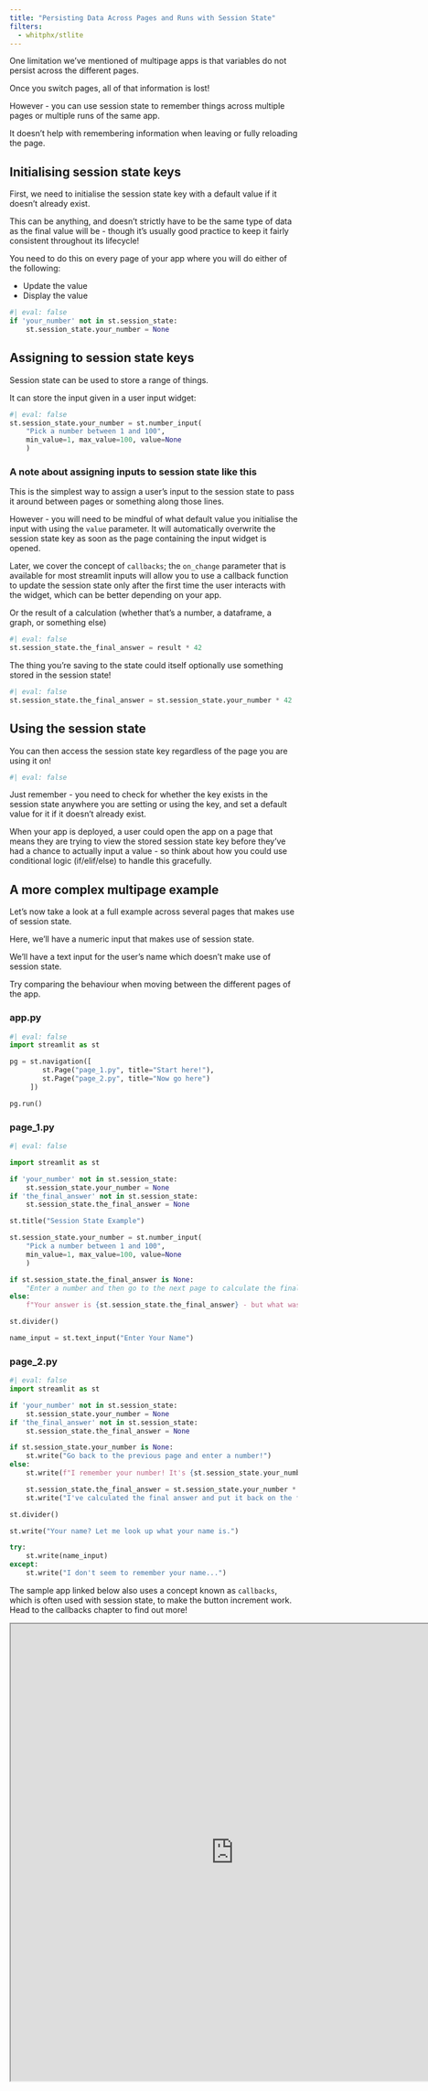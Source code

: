 ```yaml
---
title: "Persisting Data Across Pages and Runs with Session State"
filters:
  - whitphx/stlite
---
```


One limitation we’ve mentioned of multipage apps is that variables do not persist across the different pages.

Once you switch pages, all of that information is lost!

However - you can use session state to remember things across multiple pages or multiple runs of the same app.

It doesn’t help with remembering information when leaving or fully reloading the page.

## Initialising session state keys

First, we need to initialise the session state key with a default value if it doesn’t already exist.

:::{.callout-note}
This can be anything, and doesn't strictly have to be the same type of data as the final value will be - though it's usually good practice to keep it fairly consistent throughout its lifecycle!
:::

:::{.callout-tip}
You need to do this on every page of your app where you will do either of the following:

- Update the value
- Display the value

:::

```python
#| eval: false
if 'your_number' not in st.session_state:
    st.session_state.your_number = None
```

## Assigning to session state keys

Session state can be used to store a range of things.

It can store the input given in a user input widget:

```python
#| eval: false
st.session_state.your_number = st.number_input(
    "Pick a number between 1 and 100",
    min_value=1, max_value=100, value=None
    )
```

:::{.callout-warning collapse="true"}
### A note about assigning inputs to session state like this

This is the simplest way to assign a user's input to the session state to pass it around between pages or something along those lines.

However - you will need to be mindful of what default value you initialise the input with using the `value` parameter. It will automatically overwrite the session state key as soon as the page containing the input widget is opened.

Later, we cover the concept of `callbacks`; the `on_change` parameter that is available for most streamlit inputs will allow you to use a callback function to update the session state only after the first time the user interacts with the widget, which can be better depending on your app.
:::


Or the result of a calculation (whether that’s a number, a dataframe, a graph, or something else)

```python
#| eval: false
st.session_state.the_final_answer = result * 42
```

The thing you’re saving to the state could itself optionally use something stored in the session state!

```python
#| eval: false
st.session_state.the_final_answer = st.session_state.your_number * 42
```


## Using the session state

You can then access the session state key regardless of the page you are using it on!

```python
#| eval: false


```



Just remember - you need to check for whether the key exists in the session state anywhere you are setting or using the key, and set a default value for it if it doesn’t already exist.

When your app is deployed, a user could open the app on a page that means they are trying to view the stored session state key before they’ve had a chance to actually input a value - so think about how you could use conditional logic (if/elif/else) to handle this gracefully.

## A more complex multipage example

Let's now take a look at a full example across several pages that makes use of session state.

Here, we'll have a numeric input that makes use of session state.

We'll have a text input for the user's name which doesn't make use of session state.

Try comparing the behaviour when moving between the different pages of the app.

### app.py

```python
#| eval: false
import streamlit as st

pg = st.navigation([
        st.Page("page_1.py", title="Start here!"),
        st.Page("page_2.py", title="Now go here")
     ])

pg.run()
```

### page_1.py

```python
#| eval: false

import streamlit as st

if 'your_number' not in st.session_state:
    st.session_state.your_number = None
if 'the_final_answer' not in st.session_state:
    st.session_state.the_final_answer = None

st.title("Session State Example")

st.session_state.your_number = st.number_input(
    "Pick a number between 1 and 100",
    min_value=1, max_value=100, value=None
    )

if st.session_state.the_final_answer is None:
    "Enter a number and then go to the next page to calculate the final answer"
else:
    f"Your answer is {st.session_state.the_final_answer} - but what was the question?"

st.divider()

name_input = st.text_input("Enter Your Name")

```


### page_2.py

```python
#| eval: false
import streamlit as st

if 'your_number' not in st.session_state:
    st.session_state.your_number = None
if 'the_final_answer' not in st.session_state:
    st.session_state.the_final_answer = None

if st.session_state.your_number is None:
    st.write("Go back to the previous page and enter a number!")
else:
    st.write(f"I remember your number! It's {st.session_state.your_number}")

    st.session_state.the_final_answer = st.session_state.your_number * 42
    st.write("I've calculated the final answer and put it back on the first page...")

st.divider()

st.write("Your name? Let me look up what your name is.")

try:
    st.write(name_input)
except:
    st.write("I don't seem to remember your name...")

```


:::{.callout-note}
The sample app linked below also uses a concept known as `callbacks`, which is often used with session state, to make the button increment work. Head to the callbacks chapter to find out more!
:::

```{=html}
<iframe width="780" height="800" src="https://session-state-callbacks-examples-hsma.streamlit.app/" title="Session State example"></iframe>
```
